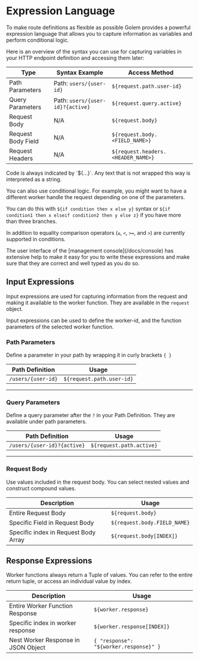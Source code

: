 
# Expression Language

To make route definitions as flexible as possible Golem provides a powerful expression language that allows you to capture information as variables and perform conditional logic.

Here is an overview of the syntax you can use for capturing variables in your HTTP endpoint definition and accessing them later:

| Type               | Syntax Example                   | Access Method                      |
| ------------------ | -------------------------------- | ---------------------------------- |
| Path Parameters    | Path: `users/{user-id}`          | `${request.path.user-id}`          |
| Query Parameters   | Path: `users/{user-id}?{active}` | `${request.query.active}`          |
| Request Body       | N/A                              | `${request.body}`                  |
| Request Body Field | N/A                              | `${request.body.<FIELD_NAME>}`     |
| Request Headers    | N/A                              | `${request.headers.<HEADER_NAME>}` |

<Callout type="info">
Code is always indicated by `${…}`. Any text that is not wrapped this way is interpreted as a string.
</Callout>

You can also use conditional logic. For example, you might want to have a different worker handle the request depending on one of the parameters.

You can do this with `${if condition then x else y}` syntax or `${if condition1 then x elseif condition2 then y else z}` if you have more than three branches.

In addition to equality comparison operators (`≤`, `<`, `>=`, and `>`) are currently supported in conditions.

<Callout type="info">
  The user interface of the [management console](/docs/console) has extensive help to make it easy
  for you to write these expressions and make sure that they are correct and well typed as you do
  so.
</Callout>

## Input Expressions

Input expressions are used for capturing information from the request and making it available to the worker function. They are available in the `request` object.

Input expressions can be used to define the worker-id, and the function parameters of the selected worker function.

### Path Parameters

Define a parameter in your path by wrapping it in curly brackets `{ }`

| Path Definition    | Usage                     |
| ------------------ | ------------------------- |
| `/users/{user-id}` | `${request.path.user-id}` |

---

### Query Parameters

Define a query parameter after the `?` in your Path Definition. They are available under path parameters.

| Path Definition             | Usage                    |
| --------------------------- | ------------------------ |
| `/users/{user-id}?{active}` | `${request.path.active}` |

---

### Request Body

Use values included in the request body. You can select nested values and construct compound values.

| Description                          | Usage                        |
| ------------------------------------ | ---------------------------- |
| Entire Request Body                  | `${request.body}`            |
| Specific Field in Request Body       | `${request.body.FIELD_NAME}` |
| Specific index in Request Body Array | `${request.body[INDEX]}`     |

## Response Expressions

Worker functions always return a Tuple of values. You can refer to the entire return tuple, or access an individual value by index.

| Description                         | Usage                                  |
| ----------------------------------- | -------------------------------------- |
| Entire Worker Function Response     | `${worker.response}`                   |
| Specific index in worker response   | `${worker.response[INDEX]}`            |
| Nest Worker Response in JSON Object | `{ "response": "${worker.response}" }` |
